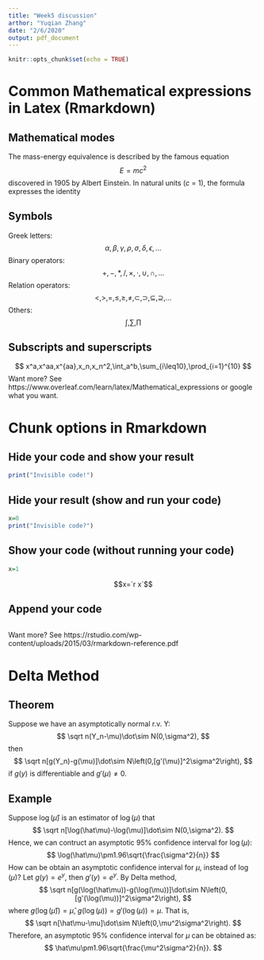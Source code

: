 ```yaml
---
title: "Week5 discussion"
arthor: "Yuqian Zhang"
date: "2/6/2020"
output: pdf_document
---
```


```r
knitr::opts_chunk$set(echo = TRUE)
```


# Common Mathematical expressions in Latex (Rmarkdown)
## Mathematical modes
The mass-energy equivalence is described by the famous equation
$$E=mc^2$$
discovered in 1905 by Albert Einstein. 
In natural units ($c$ = 1), the formula expresses the identity
\begin{equation}
E=m
\end{equation}

## Symbols
Greek letters:
$$
\alpha,\beta,\gamma,\rho,\sigma,\delta,\epsilon,...
$$
Binary operators:
$$
+,-,*,/,\times,\cdot,\cup,\cap,...
$$
Relation operators:
$$
<,>,=,\leq,\geq,\neq,\subset,\supset,\subseteq,\supseteq,...
$$
Others:
$$
\int,\sum,\prod
$$

## Subscripts and superscripts
$$
x^a,x^aa,x^{aa},x_n,x_n^2,\int_a^b,\sum_{i\leq10},\prod_{i=1}^{10}
$$
Want more? See https://www.overleaf.com/learn/latex/Mathematical_expressions or google what you want.

# Chunk options in Rmarkdown 
## Hide your code and show your result
```r
print("Invisible code!")
```

## Hide your result (show and run your code)
```r
x=0
print("Invisible code?")
```

## Show your code (without running your code)
```r
x=1
```
$$x=`r x`$$

## Append your code
```r
```
Want more? See https://rstudio.com/wp-content/uploads/2015/03/rmarkdown-reference.pdf

# Delta Method
## Theorem
Suppose we have an asymptotically normal r.v. Y:
$$
\sqrt n(Y_n-\mu)\dot\sim N(0,\sigma^2),
$$
then
$$
\sqrt n[g(Y_n)-g(\mu)]\dot\sim N\left(0,[g'(\mu)]^2\sigma^2\right),
$$
if $g(y)$ is differentiable and $g'(\mu)\neq0$.

## Example
Suppose $\log(\hat\mu)$ is an estimator of $\log(\mu)$ that
$$
\sqrt n[\log(\hat\mu)-\log(\mu)]\dot\sim N(0,\sigma^2).
$$
Hence, we can contruct an asymptotic $95\%$ confidence interval for $\log(\mu)$:
$$
\log(\hat\mu)\pm1.96\sqrt{\frac{\sigma^2}{n}}
$$
How can be obtain an asymptotic confidence interval for $\mu$, instead of $\log(\mu)$?
Let $g(y)=e^y$, then $g'(y)=e^y$. By Delta method,
$$
\sqrt n[g(\log(\hat\mu))-g(\log(\mu))]\dot\sim N\left(0,[g'(\log(\mu))]^2\sigma^2\right),
$$
where $g(\log(\hat\mu))=\hat\mu$, $g(\log(\mu))=g'(\log(\mu))=\mu$. That is,
$$
\sqrt n[\hat\mu-\mu]\dot\sim N\left(0,\mu^2\sigma^2\right).
$$
Therefore, an asymptotic $95\%$ confidence interval for $\mu$ can be obtained as:
$$
\hat\mu\pm1.96\sqrt{\frac{\mu^2\sigma^2}{n}}.
$$


